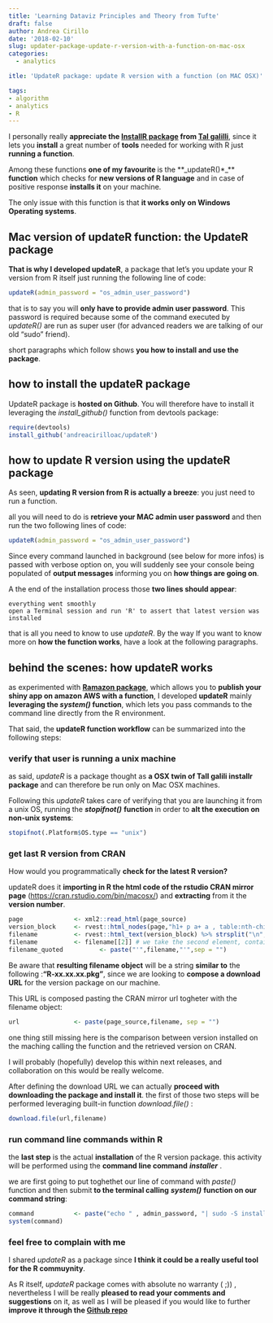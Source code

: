 ```yaml
---
title: 'Learning Dataviz Principles and Theory from Tufte'
draft: false
author: Andrea Cirillo
date: '2018-02-10'
slug: updater-package-update-r-version-with-a-function-on-mac-osx
categories:
  - analytics

itle: 'UpdateR package: update R version with a function (on MAC OSX)'

tags:
- algorithm
- analytics
- R
---
```


I personally really **appreciate the [InstallR package](https://cran.r-project.org/web/packages/installr/installr.pdf) from [Tal galilli](https://twitter.com/talgalili)**, since it lets you **install** a great number of **tools** needed for working with R just **running a function**.

Among these functions **one of my favourite **is the **_updateR()*_** **function** which checks for **new versions of R language** and in case of positive response **installs it** on your machine.

The only issue with this function is that **it works only on Windows Operating systems**.

<!-- more -->


## Mac version of updateR function: the UpdateR package


**That is why I developed updateR**, a package that let's you update your R version from R itself just running the following line of code:


```r
updateR(admin_password = "os_admin_user_password")
```

that is to say you will **only have to provide admin user password**.
This password is required because some of the command executed by _updateR()_ are run as super user (for advanced readers we are talking of our old "sudo" friend).

short paragraphs which follow shows **you how to install and use the package**.


## how to install the updateR package


UpdateR package is **hosted on Github**.
You will therefore have to install it leveraging the _install_github()_ function from devtools package:


```r
require(devtools)
install_github('andreacirilloac/updateR')
```


## how to update R version using the updateR package


As seen, **updating R version from R is actually a breeze**: you just need to run a function.

all you will need to do is **retrieve your MAC admin user password** and then run the two following lines of code:

```r
updateR(admin_password = "os_admin_user_password")
```


Since every command launched in background (see below for more infos) is passed with verbose option on, you will suddenly see your console being populated of **output messages** informing you on **how things are going on**.

A the end of the installation process those **two lines should appear**:

`everything went smoothly
open a Terminal session and run 'R' to assert that latest version was installed`

that is all you need to know to use _updateR_.
By the way If you want to know more on **how the function works**, have a look at the following paragraphs.


## behind the scenes: how updateR works


as experimented with **[Ramazon package](https://andreacirilloblog.wordpress.com/2015/08/18/deploy-your-shiny-app-on-aws-with-a-function/)**, which allows you to **publish your shiny app on amazon AWS with a function**, I developed **updateR** mainly **leveraging the _system()_ function**, which lets you pass commands to the command line directly from the R environment.

That said, the **updateR function workflow** can be summarized into the following steps:


### verify that user is running a unix machine


as said, _updateR_ is a package thought as **a OSX twin of Tall galili installr package** and can therefore be run only on Mac OSX machines.

Following this _updateR_ takes care of verifying that you are launching it from a unix OS, running the **_stopifnot()_** **function** in order to **alt the execution on non-unix systems**:


```r
stopifnot(.Platform$OS.type == "unix")
```


### get last R version from CRAN


How would you programmatically **check for the latest R version?**

updateR does it **importing in R the html code of the rstudio CRAN mirror page** ([https://cran.rstudio.com/bin/macosx/](https://cran.rstudio.com/bin/macosx/)) and **extracting** from it the **version number**.


```r
page              <- xml2::read_html(page_source)
version_block     <- rvest::html_nodes(page,"h1+ p a+ a , table:nth-child(8) tr:nth-child(1) td > a")
filename          <- rvest::html_text(version_block) %>% strsplit("\n", fixed = TRUE) # the resulting value is a list
filename          <- filename[[2]] # we take the second element, containing the name of the file
filename_quoted          <- paste("'",filename,"'",sep = "")
```

Be aware that **resulting filename object** will be a string **similar to** the following :**"R-xx.xx.xx.pkg"**, since we are looking to **compose a download URL** for the version package on our machine.

This URL is composed pasting the CRAN mirror url togheter with the filename object:


```r

url               <- paste(page_source,filename, sep = "")
```

one thing still missing here is the comparison between version installed on the maching calling the function and the retrieved version on CRAN.

I will probably (hopefully) develop this within next releases, and collaboration on this would be really welcome.

After defining the download URL we can actually **proceed with downloading the package and install it**. the first of those two steps will be performed leveraging built-in function _download.file() _:

```r
download.file(url,filename)
```


### run command line commands within R


the **last step** is the actual **installation** of the R version package. this activity will be performed using the **command line command** **_installer_** .

we are first going to put toghethet our line of command with _paste()_ function and then submit** to the terminal calling** **_system()_** **function on our command string**:

```r
command           <- paste("echo " , admin_password, "| sudo -S installer -pkg ", filename_quoted , " -target / -verbose")
system(command)
```



### feel free to complain with me


I shared _updateR_ as a package since **I think it could be a really useful tool for the R commuynity**.

As R itself, _updateR_ package comes with absolute no warranty ( ;)) , nevertheless I will be really **pleased to read your comments and suggestions** on it, as well as I will be pleased if you would like to further **improve it through the [Github repo](https://github.com/AndreaCirilloAC/updateR)**
